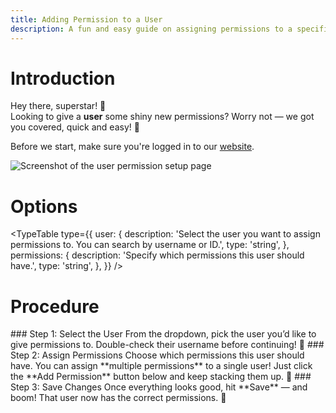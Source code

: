 ```yaml
---
title: Adding Permission to a User
description: A fun and easy guide on assigning permissions to a specific user through the website.
---
```


# Introduction

Hey there, superstar! 🌟  
Looking to give a **user** some shiny new permissions? Worry not — we got you covered, quick and easy! 💪  

Before we start, make sure you're logged in to our [website](https://antiraid.xyz).  

![Screenshot of the user permission setup page](./adding-perms-user-site.png)

# Options

<TypeTable
  type={{
    user: {
      description:
        'Select the user you want to assign permissions to. You can search by username or ID.',
      type: 'string',
    },
    permissions: {
      description:
        'Specify which permissions this user should have.',
      type: 'string',
    },
  }}
/>

# Procedure

<Steps>
  <Step>
    ### Step 1: Select the User  
    From the dropdown, pick the user you’d like to give permissions to. Double-check their username before continuing! 👀
  </Step>

  <Step>
    ### Step 2: Assign Permissions  
    Choose which permissions this user should have.  
  </Step>

  <Callout title="Pro Tip 💡" type="info">
    You can assign **multiple permissions** to a single user!  
    Just click the **Add Permission** button below and keep stacking them up. 🚀
  </Callout>

  <Step>
    ### Step 3: Save Changes  
    Once everything looks good, hit **Save** — and boom! That user now has the correct permissions. 🎉
  </Step>
</Steps>
